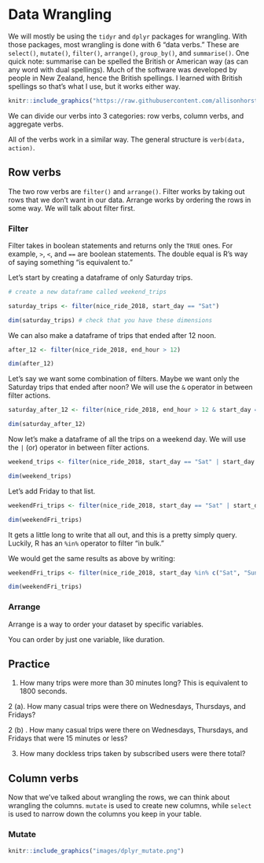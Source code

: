# Data Wrangling

We will mostly be using the `tidyr` and `dplyr` packages for wrangling. With those packages, most wrangling is done with 6 "data verbs." These are `select()`, `mutate()`, `filter()`, `arrange()`, `group_by()`, and `summarise()`. One quick note: summarise can be spelled the British or American way (as can any word with dual spellings). Much of the software was developed by people in New Zealand, hence the British spellings. I learned with British spellings so that's what I use, but it works either way. 

```r
knitr::include_graphics("https://raw.githubusercontent.com/allisonhorst/stats-illustrations/master/rstats-artwork/dplyr_wrangling.png")
```


We can divide our verbs into 3 categories: row verbs, column verbs, and aggregate verbs. 

All of the verbs work in a similar way. The general structure is `verb(data, action)`.

## Row verbs

The two row verbs are `filter()` and `arrange()`. Filter works by taking out rows that we don't want in our data. Arrange works by ordering the rows in some way. We will talk about filter first.

### Filter

Filter takes in boolean statements and returns only the `TRUE` ones. For example, `>`, `<`, and `==` are boolean statements. The double equal is R's way of saying something "is equivalent to."

Let's start by creating a dataframe of only Saturday trips.

```r
# create a new dataframe called weekend_trips

saturday_trips <- filter(nice_ride_2018, start_day == "Sat") 

dim(saturday_trips) # check that you have these dimensions
```

We can also make a dataframe of trips that ended after 12 noon.

```r
after_12 <- filter(nice_ride_2018, end_hour > 12) 

dim(after_12)
```

Let's say we want some combination of filters. Maybe we want only the Saturday trips that ended after noon? We will use the `&` operator in between filter actions.

```r
saturday_after_12 <- filter(nice_ride_2018, end_hour > 12 & start_day == "Sat")

dim(saturday_after_12)
```

Now let's make a dataframe of all the trips on a weekend day. We will use the `|` (or) operator in between filter actions. 

```r
weekend_trips <- filter(nice_ride_2018, start_day == "Sat" | start_day == "Sun")

dim(weekend_trips)
```

Let's add Friday to that list.

```r
weekendFri_trips <- filter(nice_ride_2018, start_day == "Sat" | start_day == "Sun" | start_day == "Fri")

dim(weekendFri_trips)
```

It gets a little long to write that all out, and this is a pretty simply query. Luckily, R has an `%in%` operator to filter "in bulk."

We would get the same results as above by writing:

```r
weekendFri_trips <- filter(nice_ride_2018, start_day %in% c("Sat", "Sun", "Fri"))

dim(weekendFri_trips)
```

### Arrange

Arrange is a way to order your dataset by specific variables. 

You can order by just one variable, like duration. 



## Practice

1. How many trips were more than 30 minutes long? This is equivalent to 1800 seconds. 

2 (a). How many casual trips were there on Wednesdays, Thursdays, and Fridays?

2 (b) . How many casual trips were there on Wednesdays, Thursdays, and Fridays that were 15 minutes or less?

3. How many dockless trips taken by subscribed users were there total? 

## Column verbs

Now that we've talked about wrangling the rows, we can think about wrangling the columns. `mutate` is used to create new columns, while `select` is used to narrow down the columns you keep in your table. 

### Mutate

```r
knitr::include_graphics("images/dplyr_mutate.png")
```


